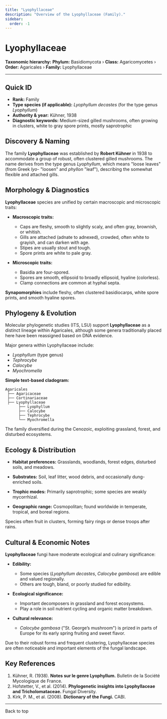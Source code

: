 ```yaml
---
title: "Lyophyllaceae"
description: "Overview of the Lyophyllaceae (Family)."
sidebar:
  order: -1
---
```



# Lyophyllaceae <Badge variant="note" text="Family" />

**Taxonomic hierarchy:** **Phylum:** Basidiomycota › **Class:** Agaricomycetes › **Order:** Agaricales › **Family:** Lyophyllaceae

---

## Quick ID
* **Rank:** Family  
* **Type species (if applicable):** _Lyophyllum decastes_ (for the type genus _Lyophyllum_)  
* **Authority & year:** Kühner, 1938  
* **Diagnostic keywords:** Medium-sized gilled mushrooms, often growing in clusters, white to gray spore prints, mostly saprotrophic  

## Discovery & Naming
The family **Lyophyllaceae** was established by **Robert Kühner** in 1938 to accommodate a group of robust, often clustered gilled mushrooms. The name derives from the type genus _Lyophyllum_, which means "loose leaves" (from Greek _lyo-_ "loosen" and _phyllon_ "leaf"), describing the somewhat flexible and attached gills.

## Morphology & Diagnostics
**Lyophyllaceae** species are unified by certain macroscopic and microscopic traits:

- **Macroscopic traits:**
  - Caps are fleshy, smooth to slightly scaly, and often gray, brownish, or whitish.
  - Gills are attached (adnate to adnexed), crowded, often white to grayish, and can darken with age.
  - Stipes are usually stout and tough.
  - Spore prints are white to pale gray.

- **Microscopic traits:**
  - Basidia are four-spored.
  - Spores are smooth, ellipsoid to broadly ellipsoid, hyaline (colorless).
  - Clamp connections are common at hyphal septa.

**Synapomorphies** include fleshy, often clustered basidiocarps, white spore prints, and smooth hyaline spores.

## Phylogeny & Evolution
Molecular phylogenetic studies (ITS, LSU) support **Lyophyllaceae** as a distinct lineage within Agaricales, although some genera traditionally placed here have been reassigned based on DNA evidence.

Major genera within Lyophyllaceae include:

- _Lyophyllum_ (type genus)
- _Tephrocybe_
- _Calocybe_
- _Myochromella_

**Simple text-based cladogram:**
```
Agaricales
 ├── Agaricaceae
 ├── Cortinariaceae
 ├── Lyophyllaceae
      ├── Lyophyllum
      ├── Calocybe
      ├── Tephrocybe
      └── Myochromella
```
The family diversified during the Cenozoic, exploiting grassland, forest, and disturbed ecosystems.

## Ecology & Distribution
- **Habitat preferences:** Grasslands, woodlands, forest edges, disturbed soils, and meadows.
- **Substrates:** Soil, leaf litter, wood debris, and occasionally dung-enriched soils.
- **Trophic modes:** Primarily saprotrophic; some species are weakly mycorrhizal.

- **Geographic range:** Cosmopolitan; found worldwide in temperate, tropical, and boreal regions.

Species often fruit in clusters, forming fairy rings or dense troops after rains.

## Cultural & Economic Notes
**Lyophyllaceae** fungi have moderate ecological and culinary significance:

- **Edibility:**
  - Some species (_Lyophyllum decastes_, _Calocybe gambosa_) are edible and valued regionally.
  - Others are tough, bland, or poorly studied for edibility.

- **Ecological significance:**
  - Important decomposers in grassland and forest ecosystems.
  - Play a role in soil nutrient cycling and organic matter breakdown.

- **Cultural relevance:**
  - _Calocybe gambosa_ ("St. George’s mushroom") is prized in parts of Europe for its early spring fruiting and sweet flavor.

Due to their robust forms and frequent clustering, Lyophyllaceae species are often noticeable and important elements of the fungal landscape.

## Key References
1. Kühner, R. (1938). **Notes sur le genre Lyophyllum.** Bulletin de la Société Mycologique de France.  
2. Hofstetter, V., et al. (2014). **Phylogenetic insights into Lyophyllaceae and Tricholomataceae.** Fungal Diversity.  
3. Kirk, P. M., et al. (2008). **Dictionary of the Fungi.** CABI.  

---

<LinkButton href="#top" variant="minimal" icon="arrow-up">
  Back to top
</LinkButton>
